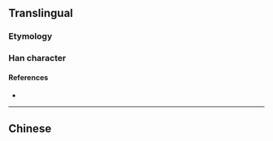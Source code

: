 {{also|湯}}
{{character info/new}}
==Translingual==

===Etymology===
{{Han simp|湯|f=昜|t=𠃓}}

===Han character===
{{Han char|rn=85|rad=水|as=03|sn=6|four=|canj=ENSH|ids=⿰氵𠃓}}

====References====
* {{Han ref|kx=0607.051|hdz=31556.010|uh=6C64|ud=27748}}

----

==Chinese==
{{zh-see|湯}}